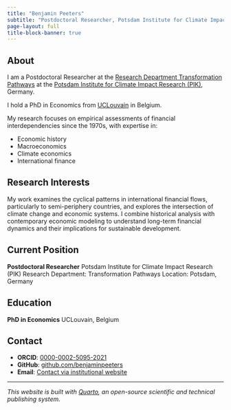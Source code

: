 ```yaml
---
title: "Benjamin Peeters"
subtitle: "Postdoctoral Researcher, Potsdam Institute for Climate Impact Research (PIK)"
page-layout: full
title-block-banner: true
---
```


## About

I am a Postdoctoral Researcher at the [Research Department Transformation Pathways](https://www.pik-potsdam.de/en/institute/departments/transformation-pathways) at the [Potsdam Institute for Climate Impact Research (PIK)](https://www.pik-potsdam.de/en/home), Germany.

I hold a PhD in Economics from [UCLouvain](https://uclouvain.be/en/index.html) in Belgium.

My research focuses on empirical assessments of financial interdependencies since the 1970s, with expertise in:

- Economic history
- Macroeconomics
- Climate economics
- International finance

## Research Interests

My work examines the cyclical patterns in international financial flows, particularly to semi-periphery countries, and explores the intersection of climate change and economic systems. I combine historical analysis with contemporary economic modeling to understand long-term financial dynamics and their implications for sustainable development.

## Current Position

**Postdoctoral Researcher**
Potsdam Institute for Climate Impact Research (PIK)
Research Department: Transformation Pathways
Location: Potsdam, Germany

## Education

**PhD in Economics**
UCLouvain, Belgium

## Contact

- **ORCID**: [0000-0002-5095-2021](https://orcid.org/0000-0002-5095-2021)
- **GitHub**: [github.com/benjaminpeeters](https://github.com/benjaminpeeters)
- **Email**: [Contact via institutional website](https://www.pik-potsdam.de/en/home)

---

*This website is built with [Quarto](https://quarto.org/), an open-source scientific and technical publishing system.*
